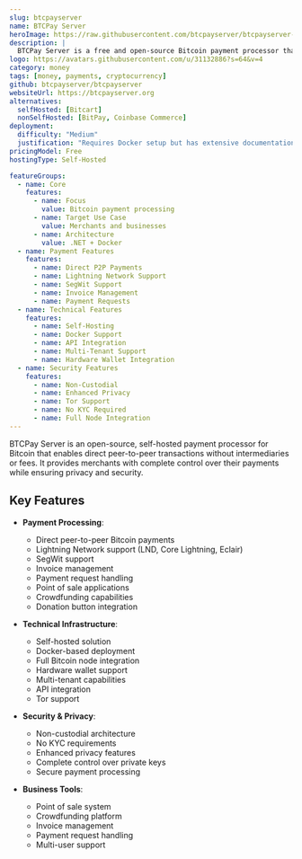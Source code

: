 ```yaml
---
slug: btcpayserver
name: BTCPay Server
heroImage: https://raw.githubusercontent.com/btcpayserver/btcpayserver-doc/master/docs/img/BTCPayServerScreenshot.png
description: |
  BTCPay Server is a free and open-source Bitcoin payment processor that enables direct peer-to-peer transactions without fees or intermediaries, offering enhanced privacy, security and self-hosting capabilities.
logo: https://avatars.githubusercontent.com/u/31132886?s=64&v=4
category: money
tags: [money, payments, cryptocurrency]
github: btcpayserver/btcpayserver
websiteUrl: https://btcpayserver.org
alternatives:
  selfHosted: [Bitcart]
  nonSelfHosted: [BitPay, Coinbase Commerce]
deployment:
  difficulty: "Medium"
  justification: "Requires Docker setup but has extensive documentation and deployment guides."
pricingModel: Free
hostingType: Self-Hosted

featureGroups:
  - name: Core
    features:
      - name: Focus
        value: Bitcoin payment processing
      - name: Target Use Case
        value: Merchants and businesses
      - name: Architecture
        value: .NET + Docker
  - name: Payment Features
    features:
      - name: Direct P2P Payments
      - name: Lightning Network Support
      - name: SegWit Support
      - name: Invoice Management
      - name: Payment Requests
  - name: Technical Features
    features:
      - name: Self-Hosting
      - name: Docker Support
      - name: API Integration
      - name: Multi-Tenant Support
      - name: Hardware Wallet Integration
  - name: Security Features
    features:
      - name: Non-Custodial
      - name: Enhanced Privacy
      - name: Tor Support
      - name: No KYC Required
      - name: Full Node Integration
---
```


BTCPay Server is an open-source, self-hosted payment processor for Bitcoin that
enables direct peer-to-peer transactions without intermediaries or fees. It
provides merchants with complete control over their payments while ensuring
privacy and security.

## Key Features

- **Payment Processing**:

  - Direct peer-to-peer Bitcoin payments
  - Lightning Network support (LND, Core Lightning, Eclair)
  - SegWit support
  - Invoice management
  - Payment request handling
  - Point of sale applications
  - Crowdfunding capabilities
  - Donation button integration

- **Technical Infrastructure**:

  - Self-hosted solution
  - Docker-based deployment
  - Full Bitcoin node integration
  - Hardware wallet support
  - Multi-tenant capabilities
  - API integration
  - Tor support

- **Security & Privacy**:

  - Non-custodial architecture
  - No KYC requirements
  - Enhanced privacy features
  - Complete control over private keys
  - Secure payment processing

- **Business Tools**:
  - Point of sale system
  - Crowdfunding platform
  - Invoice management
  - Payment request handling
  - Multi-user support
